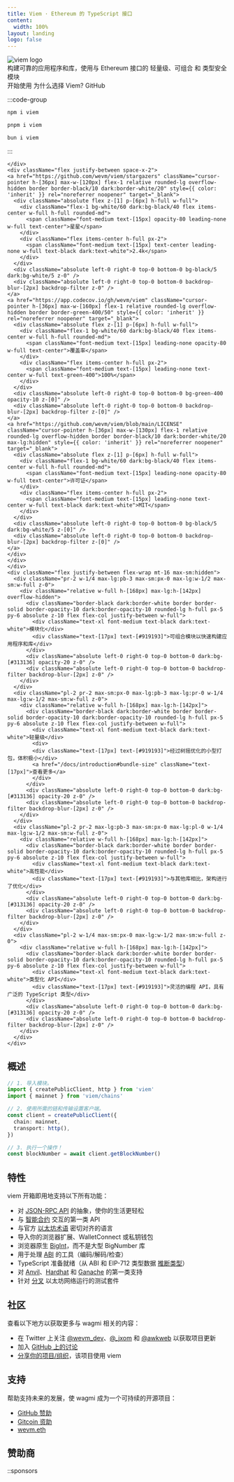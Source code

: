 ```yaml
---
title: Viem · Ethereum 的 TypeScript 接口
content:
  width: 100%
layout: landing
logo: false
---
```



<div className="absolute max-w-[1120px] mx-auto w-full top-20 bottom-0 bg-[url('https://learnblockchain.cn/docs/viem/colosseum-light.svg')] dark:bg-[url('https://learnblockchain.cn/docs/colosseum.svg')] bg-no-repeat max-sm:w-[200%] max-sm:-left-[200px] max-sm:hidden" />

<div className="max-w-[1120px] mx-auto vp-doc relative px-[24px] mb-[96px] mt-[32px] md:px-0 md:mb-[64px]">
  <div className="pt-[48px] max-sm:pt-0">
    <div className="max-sm:px-0 flex justify-between z-0 max-md:justify-center">
      <div className="space-y-8 max-w-[400px] flex flex-col items-start max-md:items-center">
        <img className="h-[72px] dark:invert-[1] max-sm:h-[60px]" src="https://learnblockchain.cn/docs/viem/logo-light-hug.svg" alt="viem logo" />
        <div className="font-regular text-[21px] max-sm:text-[18px] text-[#919193] max-md:text-center">构建可靠的应用程序和库，使用与 Ethereum 接口的 <span className="text-black dark:text-white">轻量级</span>、<span className="text-black dark:text-white">可组合</span> 和 <span className="text-black dark:text-white">类型安全</span> 模块</div>
        <div className="flex justify-center space-x-2">
          <HomePage.Button href="/docs/getting-started" variant="accent">开始使用</HomePage.Button>
          <HomePage.Button href="/docs/introduction">为什么选择 Viem?</HomePage.Button>
          <HomePage.Button href="https://github.com/lbc-team/viem">GitHub</HomePage.Button>
        </div>
      </div>
      <div className="flex flex-col justify-between w-[440px] space-y-10 max-lg:w-[300px] max-md:hidden">
        <div id="home-install" className="h-full">

  :::code-group

  ```bash [npm]
  npm i viem
  ```

  ```bash [pnpm]
  pnpm i viem
  ```

  ```bash [bun]
  bun i viem
  ```

  :::

    </div>
    <div className="flex justify-between space-x-2">
    <a href="https://github.com/wevm/viem/stargazers" className="cursor-pointer h-[36px] max-w-[120px] flex-1 relative rounded-lg overflow-hidden border border-black/10 dark:border-white/20" style={{ color: 'inherit' }} rel="noreferrer noopener" target="_blank">
      <div className="absolute flex z-[1] p-[6px] h-full w-full">
        <div className="flex-1 bg-white/60 dark:bg-black/40 flex items-center w-full h-full rounded-md">
          <span className="font-medium text-[15px] opacity-80 leading-none w-full text-center">星星</span>
        </div>
        <div className="flex items-center h-full px-2">
          <span className="font-medium text-[15px] text-center leading-none w-full text-black dark:text-white">2.4k</span>
        </div>
      </div>
      <div className="absolute left-0 right-0 top-0 bottom-0 bg-black/5 dark:bg-white/5 z-0" />
      <div className="absolute left-0 right-0 top-0 bottom-0 backdrop-blur-[2px] backdrop-filter z-0" />
    </a>
    <a href="https://app.codecov.io/gh/wevm/viem" className="cursor-pointer h-[36px] max-w-[160px] flex-1 relative rounded-lg overflow-hidden border border-green-400/50" style={{ color: 'inherit' }} rel="noreferrer noopener" target="_blank">
      <div className="absolute flex z-[1] p-[6px] h-full w-full">
        <div className="flex-1 bg-white/60 dark:bg-black/40 flex items-center w-full h-full rounded-md">
          <span className="font-medium text-[15px] leading-none opacity-80 w-full text-center">覆盖率</span>
        </div>
        <div className="flex items-center h-full px-2">
          <span className="font-medium text-[15px] leading-none text-center w-full text-green-400">100%</span>
        </div>
      </div>
      <div className="absolute left-0 right-0 top-0 bottom-0 bg-green-400 opacity-10 z-[0]" />
      <div className="absolute left-0 right-0 top-0 bottom-0 backdrop-blur-[2px] backdrop-filter z-[0]" />
    </a>
    <a href="https://github.com/wevm/viem/blob/main/LICENSE" className="cursor-pointer h-[36px] max-w-[130px] flex-1 relative rounded-lg overflow-hidden border border-black/10 dark:border-white/20 max-lg:hidden" style={{ color: 'inherit' }} rel="noreferrer noopener" target="_blank">
      <div className="absolute flex z-[1] p-[6px] h-full w-full">
        <div className="flex-1 bg-white/60 dark:bg-black/40 flex items-center w-full h-full rounded-md">
          <span className="font-medium text-[15px] leading-none opacity-80 w-full text-center">许可证</span>
        </div>
        <div className="flex items-center h-full px-2">
          <span className="font-medium text-[15px] leading-none text-center w-full text-black dark:text-white">MIT</span>
        </div>
      </div>
      <div className="absolute left-0 right-0 top-0 bottom-0 bg-black/5 dark:bg-white/5 z-[0]" />
      <div className="absolute left-0 right-0 top-0 bottom-0 backdrop-blur-[2px] backdrop-filter z-[0]" />
    </a>
    </div>
    </div>
    </div>
    <div className="flex justify-between flex-wrap mt-16 max-sm:hidden">
      <div className="pr-2 w-1/4 max-lg:pb-3 max-sm:px-0 max-lg:w-1/2 max-sm:w-full z-0">
        <div className="relative w-full h-[168px] max-lg:h-[142px] overflow-hidden">
          <div className="border-black dark:border-white border border-solid border-opacity-10 dark:border-opacity-10 rounded-lg h-full px-5 py-6 absolute z-10 flex flex-col justify-between w-full">
            <div className="text-xl font-medium text-black dark:text-white">模块化</div>
            <div className="text-[17px] text-[#919193]">可组合模块以快速构建应用程序和库</div>
          </div>
          <div className="absolute left-0 right-0 top-0 bottom-0 dark:bg-[#313136] opacity-20 z-0" />
          <div className="absolute left-0 right-0 top-0 bottom-0 backdrop-filter backdrop-blur-[2px] z-0" />
        </div>
      </div>
      <div className="pl-2 pr-2 max-sm:px-0 max-lg:pb-3 max-lg:pr-0 w-1/4 max-lg:w-1/2 max-sm:w-full z-0">
        <div className="relative w-full h-[168px] max-lg:h-[142px]">
          <div className="border-black dark:border-white border border-solid border-opacity-10 dark:border-opacity-10 rounded-lg h-full px-5 py-6 absolute z-10 flex flex-col justify-between w-full">
            <div className="text-xl font-medium text-black dark:text-white">轻量级</div>
            <div>
            <div className="text-[17px] text-[#919193]">经过树摇优化的小型打包，体积极小</div>
            <a href="/docs/introduction#bundle-size" className="text-[17px]">查看更多</a>
            </div>
          </div>
          <div className="absolute left-0 right-0 top-0 bottom-0 dark:bg-[#313136] opacity-20 z-0" />
          <div className="absolute left-0 right-0 top-0 bottom-0 backdrop-filter backdrop-blur-[2px] z-0" />
        </div>
      </div>
      <div className="pl-2 pr-2 max-lg:pb-3 max-sm:px-0 max-lg:pl-0 w-1/4 max-lg:w-1/2 max-sm:w-full z-0">
        <div className="relative w-full h-[168px] max-lg:h-[142px]">
          <div className="border-black dark:border-white border border-solid border-opacity-10 dark:border-opacity-10 rounded-lg h-full px-5 py-6 absolute z-10 flex flex-col justify-between w-full">
            <div className="text-xl font-medium text-black dark:text-white">高性能</div>
            <div className="text-[17px] text-[#919193]">与其他库相比，架构进行了优化</div>
          </div>
          <div className="absolute left-0 right-0 top-0 bottom-0 dark:bg-[#313136] opacity-20 z-0" />
          <div className="absolute left-0 right-0 top-0 bottom-0 backdrop-filter backdrop-blur-[2px] z-0" />
        </div>
      </div>
      <div className="pl-2 w-1/4 max-sm:px-0 max-lg:w-1/2 max-sm:w-full z-0">
        <div className="relative w-full h-[168px] max-lg:h-[142px]">
          <div className="border-black dark:border-white border border-solid border-opacity-10 dark:border-opacity-10 rounded-lg h-full px-5 py-6 absolute z-10 flex flex-col justify-between w-full">
            <div className="text-xl font-medium text-black dark:text-white">类型化 API</div>
            <div className="text-[17px] text-[#919193]">灵活的编程 API，具有广泛的 TypeScript 类型</div>
          </div>
          <div className="absolute left-0 right-0 top-0 bottom-0 dark:bg-[#313136] opacity-20 z-0" />
          <div className="absolute left-0 right-0 top-0 bottom-0 backdrop-filter backdrop-blur-[2px] z-0" />
        </div>
      </div>
    </div>
  </div>
</div>

<article className="vocs_Content max-w-3xl mt-[-80px] mx-auto">

#
# 概述

```ts twoslash
// 1. 导入模块。
import { createPublicClient, http } from 'viem'
import { mainnet } from 'viem/chains'

// 2. 使用所需的链和传输设置客户端。
const client = createPublicClient({
  chain: mainnet,
  transport: http(),
})

// 3. 执行一个操作！
const blockNumber = await client.getBlockNumber()
```

# 特性

viem 开箱即用地支持以下所有功能：

- 对 [JSON-RPC API](https://ethereum.org/en/developers/docs/apis/json-rpc/) 的抽象，使你的生活更轻松
- 与 [智能合约](https://ethereum.org/en/glossary/#smart-contract) 交互的第一类 API
- 与官方 [以太坊术语](https://ethereum.org/en/glossary/) 密切对齐的语言
- 导入你的浏览器扩展、WalletConnect 或私钥钱包
- 浏览器原生 [BigInt](https://developer.mozilla.org/en-US/docs/Web/JavaScript/Reference/Global_Objects/BigInt)，而不是大型 BigNumber 库
- 用于处理 [ABI](https://ethereum.org/en/glossary/#abi) 的工具（编码/解码/检查）
- TypeScript 准备就绪（从 ABI 和 EIP-712 类型数据 [推断类型](/docs/typescript)）
- 对 [Anvil](https://book.getfoundry.sh/)、[Hardhat](https://hardhat.org/) 和 [Ganache](https://trufflesuite.com/ganache/) 的第一类支持
- 针对 [分叉](https://ethereum.org/en/glossary/#fork) 以太坊网络运行的测试套件

# 社区

查看以下地方以获取更多与 wagmi 相关的内容：

- 在 Twitter 上关注 [@wevm_dev](https://twitter.com/wevm_dev)、[@_jxom](https://twitter.com/_jxom) 和 [@awkweb](https://twitter.com/awkweb) 以获取项目更新
- 加入 [GitHub 上的讨论](https://github.com/wevm/viem/discussions)
- [分享你的项目/组织](https://github.com/wevm/viem/discussions/104)，该项目使用 viem

# 支持

帮助支持未来的发展，使 wagmi 成为一个可持续的开源项目：

- [GitHub 赞助](https://github.com/sponsors/wevm?metadata_campaign=docs_support)
- [Gitcoin 资助](https://wagmi.sh/gitcoin)
- [wevm.eth](https://etherscan.io/enslookup-search?search=wevm.eth)

# 赞助商

::sponsors

</article>